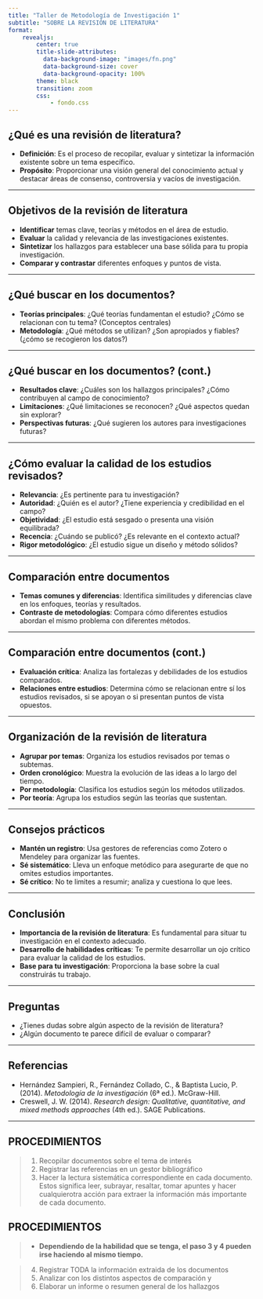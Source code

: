 ```yaml
---
title: "Taller de Metodología de Investigación 1"
subtitle: "SOBRE LA REVISIÓN DE LITERATURA"
format:
    revealjs:
        center: true
        title-slide-attributes: 
          data-background-image: "images/fn.png"
          data-background-size: cover
          data-background-opacity: 100%
        theme: black
        transition: zoom
        css:
            - fondo.css
---
```



## ¿Qué es una revisión de literatura?

- **Definición**: Es el proceso de recopilar, evaluar y sintetizar la información existente sobre un tema específico.
- **Propósito**: Proporcionar una visión general del conocimiento actual y destacar áreas de consenso, controversia y vacíos de investigación.

---

## Objetivos de la revisión de literatura

- **Identificar** temas clave, teorías y métodos en el área de estudio.
- **Evaluar** la calidad y relevancia de las investigaciones existentes.
- **Sintetizar** los hallazgos para establecer una base sólida para tu propia investigación.
- **Comparar y contrastar** diferentes enfoques y puntos de vista.

---

## ¿Qué buscar en los documentos?

- **Teorías principales**: ¿Qué teorías fundamentan el estudio? ¿Cómo se relacionan con tu tema? (Conceptos centrales)
- **Metodología**: ¿Qué métodos se utilizan? ¿Son apropiados y fiables? (¿cómo se recogieron los datos?)

---

## ¿Qué buscar en los documentos? (cont.)


- **Resultados clave**: ¿Cuáles son los hallazgos principales? ¿Cómo contribuyen al campo de conocimiento?
- **Limitaciones**: ¿Qué limitaciones se reconocen? ¿Qué aspectos quedan sin explorar?
- **Perspectivas futuras**: ¿Qué sugieren los autores para investigaciones futuras?

---

## ¿Cómo evaluar la calidad de los estudios revisados?

- **Relevancia**: ¿Es pertinente para tu investigación?
- **Autoridad**: ¿Quién es el autor? ¿Tiene experiencia y credibilidad en el campo?
- **Objetividad**: ¿El estudio está sesgado o presenta una visión equilibrada?
- **Recencia**: ¿Cuándo se publicó? ¿Es relevante en el contexto actual?
- **Rigor metodológico**: ¿El estudio sigue un diseño y método sólidos?

---

## Comparación entre documentos

- **Temas comunes y diferencias**: Identifica similitudes y diferencias clave en los enfoques, teorías y resultados.
- **Contraste de metodologías**: Compara cómo diferentes estudios abordan el mismo problema con diferentes métodos.


---

## Comparación entre documentos (cont.)

- **Evaluación crítica**: Analiza las fortalezas y debilidades de los estudios comparados.
- **Relaciones entre estudios**: Determina cómo se relacionan entre sí los estudios revisados, si se apoyan o si presentan puntos de vista opuestos.

---

## Organización de la revisión de literatura

- **Agrupar por temas**: Organiza los estudios revisados por temas o subtemas.
- **Orden cronológico**: Muestra la evolución de las ideas a lo largo del tiempo.
- **Por metodología**: Clasifica los estudios según los métodos utilizados.
- **Por teoría**: Agrupa los estudios según las teorías que sustentan.

---

## Consejos prácticos

- **Mantén un registro**: Usa gestores de referencias como Zotero o Mendeley para organizar las fuentes.
- **Sé sistemático**: Lleva un enfoque metódico para asegurarte de que no omites estudios importantes.
- **Sé crítico**: No te limites a resumir; analiza y cuestiona lo que lees.

---

## Conclusión

- **Importancia de la revisión de literatura**: Es fundamental para situar tu investigación en el contexto adecuado.
- **Desarrollo de habilidades críticas**: Te permite desarrollar un ojo crítico para evaluar la calidad de los estudios.
- **Base para tu investigación**: Proporciona la base sobre la cual construirás tu trabajo.

---

## Preguntas

- ¿Tienes dudas sobre algún aspecto de la revisión de literatura?
- ¿Algún documento te parece difícil de evaluar o comparar?

---

## Referencias

- Hernández Sampieri, R., Fernández Collado, C., & Baptista Lucio, P. (2014). *Metodología de la investigación* (6ª ed.). McGraw-Hill.
- Creswell, J. W. (2014). *Research design: Qualitative, quantitative, and mixed methods approaches* (4th ed.). SAGE Publications.

---

## PROCEDIMIENTOS {background-image="images/fondo.png"}

> 1. Recopilar documentos sobre el tema de interés
> 2. Registrar las referencias en un gestor bibliográfico
> 3. Hacer la lectura sistemática correspondiente en cada documento. Estos significa leer, subrayar, resaltar, tomar apuntes y hacer cualquierotra acción para extraer la información más importante de cada documento.


## PROCEDIMIENTOS {background-image="images/fondo.png"}

> - **Dependiendo de la habilidad que se tenga, el paso 3 y 4 pueden irse haciendo al mismo tiempo.**


> 4. Registrar TODA la información extraida de los documentos
> 5. Analizar con los distintos aspectos de comparación y
> 6. Elaborar un informe o resumen general de los hallazgos


<script>
    document.addEventListener('DOMContentLoaded', (event) => {
        const synth = window.speechSynthesis;
        let utterance;
        let speaking = false;
        let paused = false;

        const readIncrementalContent = (element) => {
            if (utterance && synth.speaking) {
                synth.cancel();
            }
            let textToRead = element.textContent;

            if (textToRead.trim() !== '') {
                utterance = new SpeechSynthesisUtterance(textToRead);
                synth.speak(utterance);
            }
        };

        const readCurrentSlide = () => {
            if (utterance && synth.speaking) {
                synth.cancel();
            }
            const currentSlide = document.querySelector('.present');
            const visibleElements = currentSlide.querySelectorAll('h1, h2, h3, h4, h5, h6, p, li:not([aria-hidden="true"]):not(.fragment)');
            let textToRead = '';

            visibleElements.forEach((el) => {
                if (getComputedStyle(el).display !== 'none') {
                    textToRead += el.textContent + ' ';
                }
            });

            if (textToRead.trim() !== '') {
                utterance = new SpeechSynthesisUtterance(textToRead);
                synth.speak(utterance);
            }
        };

        document.addEventListener('keydown', (event) => {
            if (event.key.toLowerCase() === 'q') {
                if (paused) {
                    synth.resume();
                } else {
                    synth.pause();
                }
                paused = !paused;
                speaking = synth.speaking;
            }
        });

        Reveal.on('slidechanged', (event) => {
            readCurrentSlide();
        });

        Reveal.on('fragmentshown', (event) => {
            readIncrementalContent(event.fragment);
        });

        // Initialize Reveal.js
        Reveal.initialize();
    });
</script>